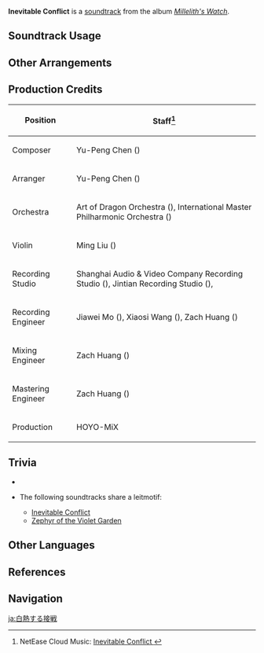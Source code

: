 {{Soundtrack Infobox
|image          = Millelith's Watch.png
|album          = Millelith's Watch
|disc           = 3
|number         = 40
|featured       =
|featured2      =
|featured3      =
|featured_disc  =
|featured_disc2 =
|featured_disc3 =
|youtube_id     = ZuV38DZQgvM
|spotify_id     = 6mtLr20txasc9z9TnGBCao
|previous       = Impending Danger
|next           =
}}
{{Description|The strange stone within the crag rouses the slumbering serpent hidden in the depths.|[https://hoyolab.com/topicDetail/2525 Echoes of The Chasm]}}
'''Inevitable Conflict''' is a [[soundtrack]] from the album ''[[Millelith's Watch]]''.

==Soundtrack Usage==
{{Soundtrack Usage
|location = Spiritstone\combat
}}

==Other Arrangements==
{{Files by Category Gallery|Media Using an Unreleased Arrangement of Inevitable Conflict Soundtrack}}

==Production Credits==
{| class="wikitable"
! Position
! Staff<ref>NetEase Cloud Music: [https://music.163.com/#/song?id=1956543025 Inevitable Conflict {{zh|激扬的韧战}}]</ref>
|-
! Composer
| Yu-Peng Chen ({{zh|陈致逸}})
|-
! Arranger
| Yu-Peng Chen ({{zh|陈致逸}})
|-
! Orchestra
| Art of Dragon Orchestra ({{zh|龙之艺交响乐团}}), International Master Philharmonic Orchestra ({{zh|国际首席爱乐乐团}})
|-
! Violin
| Ming Liu ({{zh|柳鸣}})
|-
! Recording Studio
| Shanghai Audio & Video Company Recording Studio ({{zh|上海音像公司录音棚}}), Jintian Recording Studio ({{zh|金田录音棚}}), {{Not a Typo|52Hz Studio}}
|-
! Recording Engineer
| Jiawei Mo ({{zh|莫家伟}}), Xiaosi Wang ({{zh|王小四}}), Zach Huang ({{zh|黄巍}})
|-
! Mixing Engineer
| Zach Huang ({{zh|黄巍}})
|-
! Mastering Engineer
| Zach Huang ({{zh|黄巍}})
|-
! Production
| HOYO-MiX
|}
<!--
==Gallery==
<gallery>
</gallery>
-->

==Trivia==
* {{Transclude|Stories of Remote Antiquity|CourtOfPillarsTheme|section=1}}
* <section begin="InevitableConflictLeitmotif" />The following soundtracks share a leitmotif:
** [[Inevitable Conflict]]
** [[Zephyr of the Violet Garden (Soundtrack)|Zephyr of the Violet Garden]]<section end="InevitableConflictLeitmotif" />

==Other Languages==
{{Other Languages
|en      = Inevitable Conflict
|zhs     = 激扬的韧战
|zhs_rm  = Jīyáng de Rènzhàn
|zhs_tl   = 
|ja      = 白熱する接戦
|ja_rm   = Hakunetsu Suru Sessen{{Assumed}}
|ja_tl   = Close Combat Reaching Its Climax
}}

==References==
{{Reflist}}

==Navigation==
{{Soundtrack Navbox|Millelith's Watch}}

[[ja:白熱する接戦]]